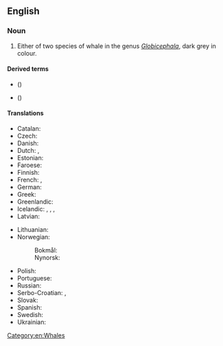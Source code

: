 ==English==
{{wikipedia|Pilot Whale}}

===Noun===
{{en-noun}}

# Either of two species of whale in the genus ''[[Globicephala]]'', dark grey in colour.
#: {{synonyms|en|blackfish|caaing whale|social whale}}

====Derived terms====
* {{vern|long-finned pilot whale}} ({{taxlink|Globicephala melas|species|ver=181111}})
* {{vern|short-finned pilot whale}} ({{taxlink|Globicephala macrorhynchus|species|ver=181111}})

====Translations====
{{trans-top|either of two species of whale}}
* Catalan: {{t+|ca|cap d'olla negre|m}}
* Czech: {{t|cs|kulohlavec|m}}
* Danish: {{t+|da|grindehval|c}}
* Dutch: {{t+|nl|griend|m}}, {{t|nl|grindewal|m}}
* Estonian: {{t|et|grinda}}
* Faroese: {{t|fo|grindahvalur}}
* Finnish: {{t|fi|pallopäävalas}}
* French: {{t+|fr|baleine-pilote|f}}, {{t+|fr|globicéphale}}
* German: {{t+|de|Grindwal|m}}
* Greek: {{t|el|μαυροδέλφινο|n}}
* Greenlandic: {{t|kl|niisarnaq}}
* Icelandic: {{t+|is|marsvín|n}}, {{t+|is|grindhvalur|m}}, {{t+|is|grind|f}},
* Latvian: {{t|lv|grinda|f}}
{{trans-mid}}
* Lithuanian: {{t|lt|grinda|f}}
* Norwegian:
*: Bokmål: {{t|nb|grindhval|m}}
*: Nynorsk: {{t|nn|grindkval|m}}
* Polish: {{t|pl|grindwal|m}}
* Portuguese: {{t+|pt|baleia-piloto|f}}
* Russian: {{t+|ru|гри́нда|f}}
* Serbo-Croatian: {{t|sh|гринд|sc=Cyrl}}, {{t|sh|grind}}
* Slovak: {{t|sk|grinda|f}}
* Spanish: {{t+|es|calderón|m}}
* Swedish: {{t+|sv|grindval|c}}
* Ukrainian: {{t|uk|гри́нда|f}}
{{trans-bottom}}

[[Category:en:Whales]]